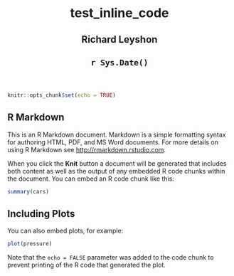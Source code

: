 <html lang="en">
  <header>
    <title> test_inline_code</title>
    <h1 id="title toc-ignore"> test_inline_code</h1>
    <h2 class="header_h2s"> Richard Leyshon</h2>
    <h2 class="header_h2s"> `r Sys.Date()`</h2>
  </header>
  <body>
```r
knitr::opts_chunk$set(echo = TRUE)
```

## R Markdown

This is an R Markdown document. Markdown is a simple formatting syntax for authoring HTML, PDF, and MS Word documents. For more details on using R Markdown see <http://rmarkdown.rstudio.com>.

When you click the **Knit** button a document will be generated that includes both content as well as the output of any embedded R code chunks within the document. You can embed an R code chunk like this:

```r
summary(cars)
```

## Including Plots

You can also embed plots, for example:

```r
plot(pressure)
```

Note that the `echo = FALSE` parameter was added to the code chunk to prevent printing of the R code that generated the plot.</body>
</html>
